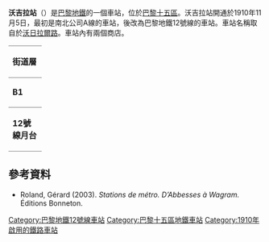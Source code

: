 {{Infobox station
| name                = 沃吉拉站
| symbol_location     = paris
| symbol              = m
| symbol2             = 
| type                = [[巴黎地鐵|巴黎地鐵]]車站
| image               = [[File:Metro_Paris_-_Ligne_12_-_station_Vaugirard.jpg|275px]]
| alt                 = 
| caption             = 
| other_name          = 
| address             = [[巴黎十五區|巴黎十五區]]
| borough             = [[法蘭西島|法蘭西島]]
| country             = 法國
| iso_region          = FR_scale:2000
| coordinates_display = title
| coordinates_format  = dms
| latd  = 48.839649| latm  = | lats  = | latNS  = 
| longd = 2.301491| longm = | longs = | longEW = 
| coordinates         = 
| owned               = [[RATP|RATP]]
| operator            = [[RATP|RATP]]
| line                = 
| disabled            = 
| zone                = 1
| opened              = {{Start-date|5 November 1910}}
| closed              = <!-- {{End date|YYYY|MM|DD|df=y}} -->
| services            = 
| map_type            = France Paris
}}
'''沃吉拉站'''（{{lang-fr|Vaugirard}}）是[[巴黎地鐵|巴黎地鐵]]的一個車站，位於[[巴黎十五區|巴黎十五區]]。沃吉拉站開通於1910年11月5日，最初是南北公司A線的車站，後改為巴黎地鐵12號線的車站。車站名稱取自於[[沃日拉爾路|沃日拉爾路]]。車站內有兩個商店。
{| border=0 cellspacing=0 cellpadding=3
|style="border-bottom:solid 1px gray;border-top:solid 1px gray;" width=50 valign=top|'''街道層'''
|-
|style="border-bottom:solid 1px gray;border-top:solid 1px gray;" width=50 valign=top|'''B1'''
|style="border-top:solid 1px gray;border-bottom:solid 1px gray;" width=100 valign=top|夾層
|-
|style="border-bottom:solid 1px gray;" width=50 rowspan=10 valign=top|'''12號線月台'''
|style="border-top:solid 1px gray;border-right:solid 2px black;border-left:solid 2px black;border-bottom:solid 2px black;" colspan=2|<center><small>[[側式月台|側式月台]]，右側開門</small></center>
|-
|style="border-bottom:solid 1px gray;" width=100|南行
|style="border-bottom:solid 1px gray;" width=390|{{arrow|L}} [[File:Metro-M.svg|16x16px]][[File:Paris_Metro_12.svg|16x16px]] 往[[伊西市政府站|伊西市政府]]<small>（[[國民公會站|國民公會]]）</small>
|-
|北行
|{{arrow|R}} [[File:Metro-M.svg|16x16px]][[File:Paris_Metro_12.svg|16x16px]] 往[[奧貝維埃市政府站|奧貝維埃市政府]]<small>（[[志願者站|志願者]]）</small>
|-
|style="border-top:solid 2px black;border-right:solid 2px black;border-left:solid 2px black;border-bottom:solid 1px gray;" colspan=2|<center><small>[[側式月台|側式月台]]，右側開門</small></center>
|}
{{Commons category|Vaugirard (Paris Metro)}}

==參考資料==
*Roland, Gérard (2003). ''Stations de métro. D’Abbesses à Wagram.'' Éditions Bonneton.
{{巴黎地鐵12號線}}
{{DEFAULTSORT:Vaugirard}}
[[Category:巴黎地鐵12號線車站|Category:巴黎地鐵12號線車站]]
[[Category:巴黎十五區地鐵車站|Category:巴黎十五區地鐵車站]]
[[Category:1910年啟用的鐵路車站|Category:1910年啟用的鐵路車站]]